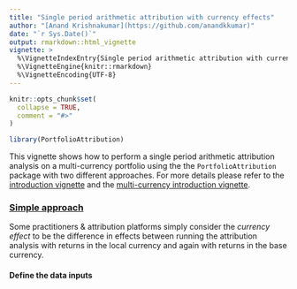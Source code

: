```yaml
---
title: "Single period arithmetic attribution with currency effects"
author: "[Anand Krishnakumar](https://github.com/anandkkumar)"
date: "`r Sys.Date()`"
output: rmarkdown::html_vignette
vignette: >
  %\VignetteIndexEntry{Single period arithmetic attribution with currency effects}
  %\VignetteEngine{knitr::rmarkdown}
  %\VignetteEncoding{UTF-8}
---
```


```r
knitr::opts_chunk$set(
  collapse = TRUE,
  comment = "#>"
)

library(PortfolioAttribution)
```

This vignette shows how to perform a single period arithmetic attribution analysis on a multi-currency portfolio using the the `PortfolioAttribution` package with two different approaches. For more details please refer to the [introduction vignette](introduction.html) and the [multi-currency introduction vignette](introduction-multi-currency.html).


### <ins>Simple approach</ins>

Some practitioners & attribution platforms simply consider the _currency effect_ to be the difference in effects between running the attribution analysis with returns in the local currency and again with returns in the base currency.

#### Define the data inputs

